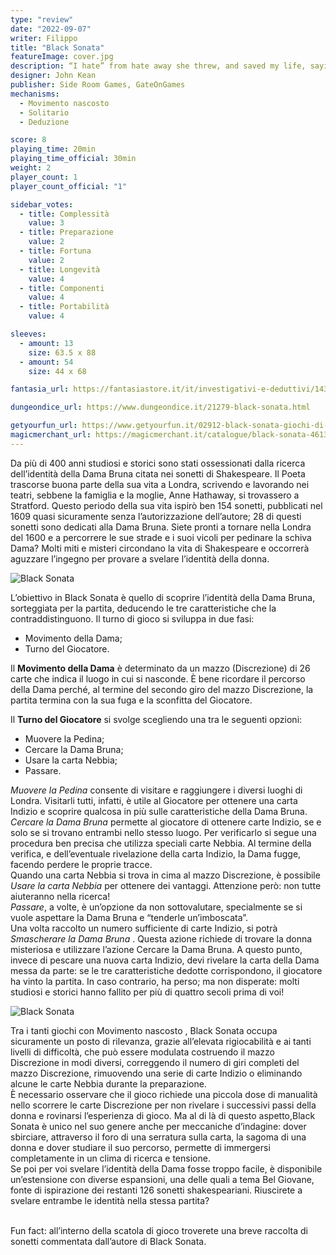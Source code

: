 ```yaml
---
type: "review"
date: "2022-09-07"
writer: Filippo
title: "Black Sonata"
featureImage: cover.jpg
description: “I hate” from hate away she threw, and saved my life, saying “not you”. - W. Shakespeare, Sonetto 145
designer: John Kean
publisher: Side Room Games, GateOnGames
mechanisms:
  - Movimento nascosto
  - Solitario
  - Deduzione

score: 8
playing_time: 20min
playing_time_official: 30min
weight: 2
player_count: 1
player_count_official: "1"

sidebar_votes:
  - title: Complessità
    value: 3
  - title: Preparazione
    value: 2
  - title: Fortuna
    value: 2
  - title: Longevità
    value: 4
  - title: Componenti
    value: 4
  - title: Portabilità
    value: 4

sleeves:
  - amount: 13
    size: 63.5 x 88
  - amount: 54
    size: 44 x 68

fantasia_url: https://fantasiastore.it/it/investigativi-e-deduttivi/14399-black-sonata.html

dungeondice_url: https://www.dungeondice.it/21279-black-sonata.html

getyourfun_url: https://www.getyourfun.it/02912-black-sonata-giochi-di-investigazione.html
magicmerchant_url: https://magicmerchant.it/catalogue/black-sonata-46133/
---
```


<Setting>

Da più di 400 anni studiosi e storici sono stati ossessionati dalla ricerca dell’identità della Dama Bruna citata nei sonetti di Shakespeare. Il Poeta trascorse buona parte della sua vita a Londra, scrivendo e lavorando nei teatri, sebbene la famiglia e la moglie, Anne Hathaway, si trovassero a Stratford. Questo periodo della sua vita ispirò ben 154 sonetti, pubblicati nel 1609 quasi sicuramente senza l’autorizzazione dell’autore; 28 di questi sonetti sono dedicati alla Dama Bruna.
Siete pronti a tornare nella Londra del 1600 e a percorrere le sue strade e i suoi vicoli per pedinare la schiva Dama? Molti miti e misteri circondano la vita di Shakespeare e occorrerà aguzzare l’ingegno per provare a svelare l’identità della donna.

</Setting>

<img src="./game1.jpg?t=1" alt="Black Sonata" />

<Rules>

L’obiettivo in Black Sonata è quello di scoprire l’identità della Dama Bruna, sorteggiata per la partita, deducendo le tre caratteristiche che la contraddistinguono.
Il turno di gioco si sviluppa in due fasi:

<ul>
  <li>Movimento della Dama;</li>
  <li>Turno del Giocatore.</li>
</ul>

Il <strong>Movimento della Dama</strong> è determinato da un mazzo (Discrezione) di 26 carte che indica il luogo in cui si nasconde. È bene ricordare il percorso della Dama perché, al termine del secondo giro del mazzo Discrezione, la partita termina con la sua fuga e la sconfitta del Giocatore.<br/>

Il <strong>Turno del Giocatore</strong> si svolge scegliendo una tra le seguenti opzioni:

<ul>
  <li>Muovere la Pedina;</li>
  <li>Cercare la Dama Bruna;</li>
  <li>Usare la carta Nebbia;</li>
  <li>Passare.</li>
</ul>

<em>Muovere la Pedina</em> consente di visitare e raggiungere i diversi luoghi di
Londra. Visitarli tutti, infatti, è utile al Giocatore per ottenere una carta Indizio
e scoprire qualcosa in più sulle caratteristiche della Dama Bruna.
<br />
<em>Cercare la Dama Bruna</em> permette al giocatore di ottenere carte Indizio,
se e solo se si trovano entrambi nello stesso luogo. Per verificarlo si segue
una procedura ben precisa che utilizza speciali carte Nebbia. Al termine della
verifica, e dell’eventuale rivelazione della carta Indizio, la Dama fugge,
facendo perdere le proprie tracce.
<br />
Quando una carta Nebbia si trova in cima al mazzo Discrezione, è possibile <em>
  Usare la carta Nebbia
</em> per ottenere dei vantaggi. Attenzione però: non tutte aiuteranno nella
ricerca!
<br />
<em>Passare</em>, a volte, è un’opzione da non sottovalutare, specialmente se si
vuole aspettare la Dama Bruna e “tenderle un’imboscata”. <br />
Una volta raccolto un numero sufficiente di carte Indizio, si potrà <em>
  Smascherare la Dama Bruna
</em>
. Questa azione richiede di trovare la donna misteriosa e utilizzare l’azione Cercare
la Dama Bruna. A questo punto, invece di pescare una nuova carta Indizio, devi rivelare
la carta della Dama messa da parte: se le tre caratteristiche dedotte corrispondono,
il giocatore ha vinto la partita. In caso contrario, ha perso; ma non disperate:
molti studiosi e storici hanno fallito per più di quattro secoli prima di voi!

</Rules>

<img src="./game2.jpg?t=1" alt="Black Sonata" />

<Feedback>

Tra i tanti giochi con <Link to='/mechanisms/movimento-nascosto/'>Movimento nascosto </Link>, Black Sonata occupa sicuramente un posto di rilevanza, grazie all’elevata rigiocabilità e ai tanti livelli di difficoltà, che può essere modulata costruendo il mazzo Discrezione in modi diversi, correggendo il numero di giri completi del mazzo Discrezione, rimuovendo una serie di carte Indizio o eliminando alcune le carte Nebbia durante la preparazione. <br/>
È necessario osservare che il gioco richiede una piccola dose di manualità nello scorrere le carte Discrezione per non rivelare i successivi passi della donna e rovinarsi l’esperienza di gioco. Ma al di là di questo aspetto,Black Sonata è unico nel suo genere anche per meccaniche d’indagine: dover sbirciare, attraverso il foro di una serratura sulla carta, la sagoma di una donna e dover studiare il suo percorso, permette di immergersi completamente in un clima di ricerca e tensione.<br/>
Se poi per voi svelare l’identità della Dama fosse troppo facile, è disponibile un’estensione con diverse espansioni, una delle quali a tema Bel Giovane, fonte di ispirazione dei restanti 126 sonetti shakespeariani. Riuscirete a svelare entrambe le identità nella stessa partita?

<br />
Fun fact: all’interno della scatola di gioco troverete una breve raccolta di sonetti
commentata dall’autore di Black Sonata.

</Feedback>

<Instagram id="CiM9B7ljdVn" />
